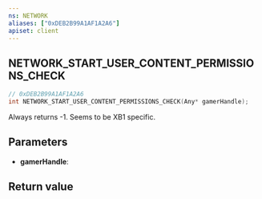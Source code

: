 ```yaml
---
ns: NETWORK
aliases: ["0xDEB2B99A1AF1A2A6"]
apiset: client
---
```

## NETWORK_START_USER_CONTENT_PERMISSIONS_CHECK

```c
// 0xDEB2B99A1AF1A2A6
int NETWORK_START_USER_CONTENT_PERMISSIONS_CHECK(Any* gamerHandle);
```

Always returns -1. Seems to be XB1 specific.

## Parameters
* **gamerHandle**:

## Return value